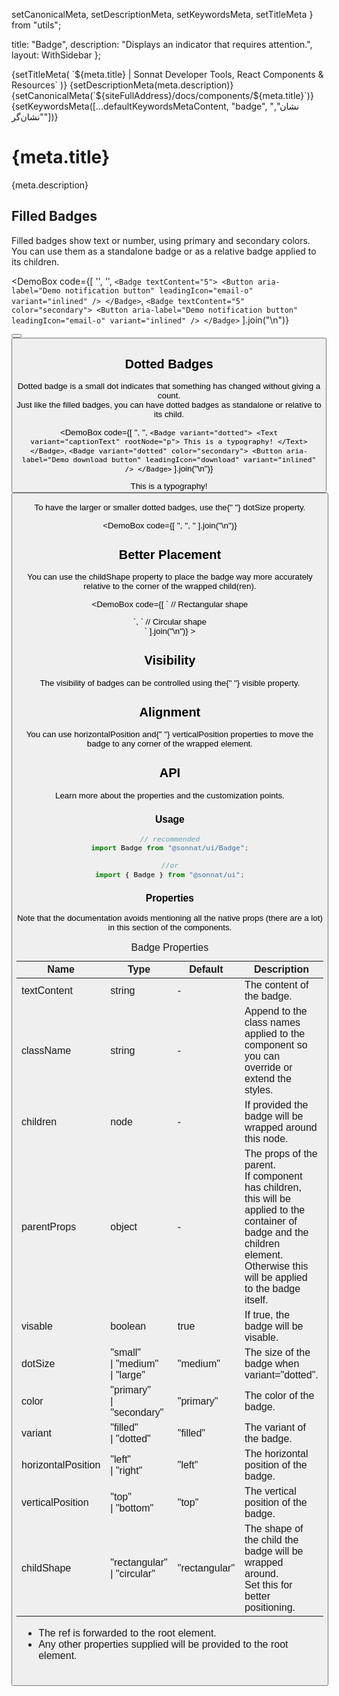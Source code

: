   setCanonicalMeta,
  setDescriptionMeta,
  setKeywordsMeta,
  setTitleMeta
} from "utils";

  title: "Badge",
  description: "Displays an indicator that requires attention.",
  layout: WithSidebar
};

<Head>
  {setTitleMeta(
    `${meta.title} | Sonnat Developer Tools, React Components & Resources`
  )}
  {setDescriptionMeta(meta.description)}
  {setCanonicalMeta(`${siteFullAddress}/docs/components/${meta.title}`)}
  {setKeywordsMeta([...defaultKeywordsMetaContent, "badge", "نشان", "نشان‌گر"])}
</Head>

<h1>
  <span>{meta.title}</span>
  <AnchorButton anchorId="overview" />
  <PageEditButton href={`pages/docs/components/${meta.title}.mdx`} />
</h1>

<p>{meta.description}</p>

<h2>
  <span>Filled Badges</span>
  <AnchorButton anchorId="filled-badges" />
</h2>

<p>
  Filled badges show text or number, using primary and secondary colors.
  <br />
  You can use them as a standalone badge or as a relative badge applied to its
  children.
</p>

<DemoBox
  code={[
    '<Badge textContent="NEW" />',
    '<Badge textContent="NEW" color="secondary" />',
    `<Badge textContent="5">
  <Button
    aria-label="Demo notification button"
    leadingIcon="email-o"
    variant="inlined"
  />
</Badge>`,
    `<Badge textContent="5" color="secondary">
  <Button
    aria-label="Demo notification button"
    leadingIcon="email-o"
    variant="inlined"
  />
</Badge>`
  ].join("\n")}
>
  <Badge textContent="NEW" className="demoSubject" />
  <Badge textContent="NEW" className="demoSubject" color="secondary" />
  <Badge textContent="5" className="demoSubject">
    <Button
      aria-label="Demo notification button"
      leadingIcon="email-o"
      variant="inlined"
    />
  </Badge>
  <Badge textContent="5" className="demoSubject" color="secondary">
    <Button
      aria-label="Demo notification button"
      leadingIcon="email-o"
      variant="inlined"
    />
  </Badge>
</DemoBox>

<h2>
  <span>Dotted Badges</span>
  <AnchorButton anchorId="dotted-badges" />
</h2>

<p>
  Dotted badge is a small dot indicates that something has changed without
  giving a count.
  <br />
  Just like the filled badges, you can have dotted badges as standalone or
  relative to its child.
</p>

<DemoBox
  code={[
    '<Badge variant="dotted" />',
    '<Badge color="secondary" variant="dotted" />',
    `<Badge variant="dotted">
  <Text variant="captionText" rootNode="p">
    This is a typography!
  </Text>
</Badge>`,
    `<Badge variant="dotted" color="secondary">
  <Button
    aria-label="Demo download button"
    leadingIcon="download"
    variant="inlined"
  />
</Badge>`
  ].join("\n")}
>
  <Badge className="demoSubject" variant="dotted" />
  <Badge className="demoSubject" color="secondary" variant="dotted" />
  <div className="demoSubject">
    <Badge variant="dotted">
      <Text variant="captionText" rootNode="p">
        This is a typography!
      </Text>
    </Badge>
  </div>
  <Badge className="demoSubject" color="secondary" variant="dotted">
    <Button
      aria-label="Demo download button"
      leadingIcon="download"
      variant="inlined"
    />
  </Badge>
</DemoBox>

<p>
  To have the larger or smaller dotted badges, use the{" "}
  <inlineCode>dotSize</inlineCode> property.
</p>

<DemoBox
  code={[
    '<Badge dotSize="small" variant="dotted" />',
    '<Badge dotSize="medium" variant="dotted" />',
    '<Badge dotSize="large" variant="dotted" />'
  ].join("\n")}
>
  <Badge className="demoSubject" dotSize="small" variant="dotted" />
  <Badge className="demoSubject" dotSize="medium" variant="dotted" />
  <Badge className="demoSubject" dotSize="large" variant="dotted" />
</DemoBox>

<h2>
  <span>Better Placement</span>
  <AnchorButton anchorId="better-placement" />
</h2>

<p>
  You can use the <inlineCode>childShape</inlineCode> property to place the
  badge way more accurately relative to the corner of the wrapped child(ren).
</p>

<DemoBox
  code={[
    `<Badge variant="dotted" childShape="rectangular">
  // Rectangular shape
  <div></div>
</Badge>`,
    `<Badge variant="dotted" childShape="circular">
  // Circular shape
  <div></div>
</Badge>`
  ].join("\n")}
>
  <div className="demoSubject">
    <Badge variant="dotted" childShape="rectangular">
      <div style={{ width: 32, height: 32, backgroundColor: "#eaeaea" }}></div>
    </Badge>
  </div>
  <div className="demoSubject">
    <Badge variant="dotted" childShape="circular">
      <div
        style={{
          width: 32,
          height: 32,
          borderRadius: "50%",
          backgroundColor: "#eaeaea"
        }}
      ></div>
    </Badge>
  </div>
</DemoBox>

<h2>
  <span>Visibility</span>
  <AnchorButton anchorId="visibility" />
</h2>

<p>
  The visibility of badges can be controlled using the{" "}
  <inlineCode>visible</inlineCode> property.
</p>

<BadgeVisibilityDemo />

<h2>
  <span>Alignment</span>
  <AnchorButton anchorId="alignment" />
</h2>

<p>
  You can use <inlineCode>horizontalPosition</inlineCode> and{" "}
  <inlineCode>verticalPosition</inlineCode> properties to move the badge to any
  corner of the wrapped element.
</p>

<BadgeAlignmentDemo />

<h2>
  <span>API</span>
  <AnchorButton anchorId="api" />
</h2>

<p>Learn more about the properties and the customization points.</p>

<h3>
  <span>Usage</span>
  <AnchorButton anchorId="usage" />
</h3>

```typescript
// recommended
import Badge from "@sonnat/ui/Badge";

//or
import { Badge } from "@sonnat/ui";
```

<h3>
  <span>Properties</span>
  <AnchorButton anchorId="properties" />
</h3>

<p>
  Note that the documentation avoids mentioning all the native props (there are
  a lot) in this section of the components.
</p>

<table cols={4}>
  <caption>Badge Properties</caption>
  <thead>
    <tr>
      <th>Name</th>
      <th>Type</th>
      <th>Default</th>
      <th>Description</th>
    </tr>
  </thead>
  <tbody>
    <tr>
      <td>textContent</td>
      <td>string</td>
      <td>-</td>
      <td>The content of the badge.</td>
    </tr>
    <tr>
      <td>className</td>
      <td>string</td>
      <td>-</td>
      <td>
        Append to the class names applied to the component so you can override
        or extend the styles.
      </td>
    </tr>
    <tr>
      <td>children</td>
      <td>node</td>
      <td>-</td>
      <td>If provided the badge will be wrapped around this node.</td>
    </tr>
    <tr>
      <td>parentProps</td>
      <td>object</td>
      <td>-</td>
      <td>
        The props of the parent.
        <br />
        If component has <inlineCode>children</inlineCode>, this will be applied
        to the container of badge and the children element. Otherwise this will
        be applied to the badge itself.
      </td>
    </tr>
    <tr>
      <td>visable</td>
      <td>boolean</td>
      <td>true</td>
      <td>
        If <inlineCode>true</inlineCode>, the badge will be visable.
      </td>
    </tr>
    <tr>
      <td>dotSize</td>
      <td>
        "small"
        <br />| "medium"
        <br />| "large"
      </td>
      <td>"medium"</td>
      <td>
        The size of the badge when <inlineCode>variant="dotted"</inlineCode>.
      </td>
    </tr>
    <tr>
      <td>color</td>
      <td>
        "primary"
        <br />| "secondary"
      </td>
      <td>"primary"</td>
      <td>The color of the badge.</td>
    </tr>
    <tr>
      <td>variant</td>
      <td>
        "filled"
        <br />| "dotted"
      </td>
      <td>"filled"</td>
      <td>The variant of the badge.</td>
    </tr>
    <tr>
      <td>horizontalPosition</td>
      <td>
        "left"
        <br />| "right"
      </td>
      <td>"left"</td>
      <td>The horizontal position of the badge.</td>
    </tr>
    <tr>
      <td>verticalPosition</td>
      <td>
        "top"
        <br />| "bottom"
      </td>
      <td>"top"</td>
      <td>The vertical position of the badge.</td>
    </tr>
    <tr>
      <td>childShape</td>
      <td>
        "rectangular"
        <br />| "circular"
      </td>
      <td>"rectangular"</td>
      <td>
        The shape of the child the badge will be wrapped around.
        <br />
        Set this for better positioning.
      </td>
    </tr>
  </tbody>
  <tfoot>
    <tr>
      <td colSpan="4">
        <ul>
          <li>
            The <inlineCode>ref</inlineCode> is forwarded to the root element.
          </li>
          <li>
            Any other properties supplied will be provided to the root element.
          </li>
        </ul>
      </td>
    </tr>
  </tfoot>
</table>
